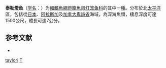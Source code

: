 {{Speciesbox
| taxon = Tarletonbeania taylori
| binomial_authority = [[Mead|Mead]], 1953
| status = NE
| status_system = IUCN3.1
}}

'''泰勒燈魚'''（[[学名|学名]]：{{lang|la|''Tarletonbeania taylori''}}）为[[輻鰭魚綱|輻鰭魚綱]][[燈籠魚目|燈籠魚目]][[灯笼鱼科|灯笼鱼科]]的其中一[[種|種]]。分布於北[[太平洋|太平洋]]區，包括從[[日本|日本]]、[[阿拉斯加|阿拉斯加]]及[[加拿大|加拿大]][[卑詩省|卑詩省]]海域，為深海魚類，棲息深度可達1500公尺，體長可達7公分。

== 参考文献 ==
{{refbegin}}
*{{FishBase_species|genus=Tarletonbeania|species=taylori|year=2012|month=2}}
{{refend}}

{{灯笼鱼目小作品}}

{{Taxonbar}}
[[Category:泰勒燈鱼属|taylori]]
[[Category:1953年描述的鱼类|T]]